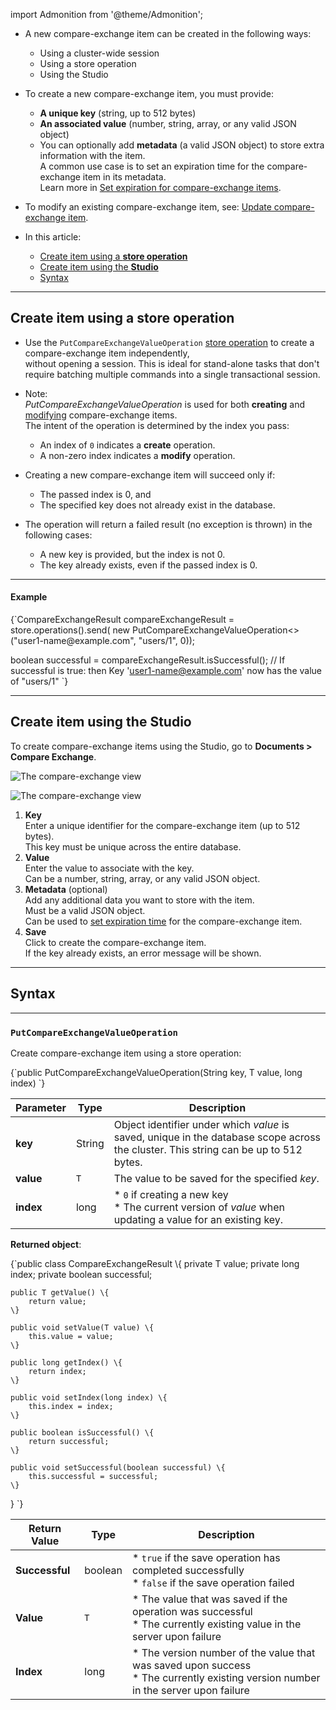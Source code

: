 ﻿import Admonition from '@theme/Admonition';

<Admonition type="note" title="">

* A new compare-exchange item can be created in the following ways:
  * Using a cluster-wide session  
  * Using a store operation  
  * Using the Studio   
  
* To create a new compare-exchange item, you must provide:  
  * **A unique key** (string, up to 512 bytes)  
  * **An associated value** (number, string, array, or any valid JSON object)
  * You can optionally add **metadata** (a valid JSON object) to store extra information with the item.    
    A common use case is to set an expiration time for the compare-exchange item in its metadata.  
    Learn more in [Set expiration for compare-exchange items](../compare-exchange/cmpxchg-expiration).    
 
* To modify an existing compare-exchange item, see: [Update compare-exchange item](../compare-exchange/update-cmpxchg-item).

* In this article:  
  * [Create item using a **store operation**](../compare-exchange/create-cmpxchg-items#create-item-using-a-store-operation)  
  * [Create item using the **Studio**](../compare-exchange/create-cmpxchg-items#create-item-using-the-studio)
  * [Syntax](../compare-exchange/create-cmpxchg-items#syntax)

</Admonition>

---

## Create item using a store operation

* Use the `PutCompareExchangeValueOperation` [store operation](../client-api/operations/what-are-operations) to create a compare-exchange item independently,  
  without opening a session.
  This is ideal for stand-alone tasks that don't require batching multiple commands into a single transactional session.  
  
* Note:  
   _PutCompareExchangeValueOperation_ is used for both **creating** and [modifying](../compare-exchange/update-cmpxchg-item) compare-exchange items.  
  The intent of the operation is determined by the index you pass:  
  * An index of `0` indicates a **create** operation.
  * A non-zero index indicates a **modify** operation.    

* Creating a new compare-exchange item will succeed only if:
  * The passed index is 0, and
  * The specified key does not already exist in the database.

* The operation will return a failed result (no exception is thrown) in the following cases:
  * A new key is provided, but the index is not 0.
  * The key already exists, even if the passed index is 0.

---

#### Example

<TabItem value="" label="">
<CodeBlock language="java">
{`CompareExchangeResult<String> compareExchangeResult = store.operations().send(
    new PutCompareExchangeValueOperation<>("user1-name@example.com", "users/1", 0));

boolean successful = compareExchangeResult.isSuccessful();
// If successful is true: then Key 'user1-name@example.com' now has the value of "users/1"
`}
</CodeBlock>
</TabItem>

---

## Create item using the Studio

To create compare-exchange items using the Studio, go to **Documents > Compare Exchange**.

![The compare-exchange view](../assets/create-new-cmpxchg-1.png)

![The compare-exchange view](../assets/create-new-cmpxchg-2.png)

1. **Key**  
   Enter a unique identifier for the compare-exchange item (up to 512 bytes).  
   This key must be unique across the entire database.
2. **Value**  
    Enter the value to associate with the key.  
    Can be a number, string, array, or any valid JSON object.
3. **Metadata** (optional)  
    Add any additional data you want to store with the item.  
    Must be a valid JSON object.  
    Can be used to [set expiration time](../todo..) for the compare-exchange item.  
4. **Save**  
   Click to create the compare-exchange item.  
   If the key already exists, an error message will be shown.

---

## Syntax

---

### `PutCompareExchangeValueOperation`  
Create compare-exchange item using a store operation: 

<TabItem value="" label="">
<CodeBlock language="java">
{`public PutCompareExchangeValueOperation(String key, T value, long index)
`}
</CodeBlock>
</TabItem>

| Parameter | Type   | Description |
|-----------|--------|-------------|
| **key**   | String | Object identifier under which _value_ is saved, unique in the database scope across the cluster. This string can be up to 512 bytes. |
| **value** | `T`    | The value to be saved for the specified _key_. |
| **index** | long   | * `0` if creating a new key<br/>* The current version of _value_ when updating a value for an existing key. |

**Returned object**:

<TabItem value="" label="">
<CodeBlock language="java">
{`public class CompareExchangeResult<T> \{
    private T value;
    private long index;
    private boolean successful;

    public T getValue() \{
        return value;
    \}

    public void setValue(T value) \{
        this.value = value;
    \}

    public long getIndex() \{
        return index;
    \}

    public void setIndex(long index) \{
        this.index = index;
    \}

    public boolean isSuccessful() \{
        return successful;
    \}

    public void setSuccessful(boolean successful) \{
        this.successful = successful;
    \}
\}
`}
</CodeBlock>
</TabItem>

| Return Value   | Type    | Description                                                                 |
|----------------|---------|-----------------------------------------------------------------------------|
| **Successful** | boolean | * `true` if the save operation has completed successfully<br/>* `false` if the save operation failed |
| **Value**      | `T`     | * The value that was saved if the operation was successful<br/>* The currently existing value in the server upon failure |
| **Index**      | long    | * The version number of the value that was saved upon success<br/>* The currently existing version number in the server upon failure |
